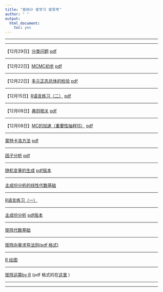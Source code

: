 ```yaml
---
title: "爱统计 爱学习 爱思考"
author: " "
output: 
  html_document: 
    toc: yes
---
```

-----------------

---------


【12月29日】[分类问题](doc/clssfc.html)   [pdf](doc/clssfc.pdf)


---------


【12月22日】[MCMC初步](doc/mcmc1.html)   [pdf](doc/mcmc1.pdf)


---------


【12月22日】[多元正态总体的检验](doc/mean.html)   [pdf](doc/mean.pdf)


---------


【12月15日】[R语言练习（二）](doc/R_exer2.html)      [pdf](doc/R_exer2.pdf)


--------------

【12月08日】[典则相关](doc/canno.html)        [pdf](doc/canno.pdf)

----------

【12月08日】[MC的加速（重要性抽样IS）](doc/mc_is.html)   [pdf](doc/mc_is.pdf)



------------------

[蒙特卡洛方法](doc/mc.html)     [pdf](doc/mc.pdf)

------------------

[因子分析](doc/factor.html)      [pdf](doc/factor.pdf)

------------------

[随机变量的生成](doc/sim1.html)     [pdf版本](doc/sim1_pdf.pdf)

------------------

[主成份分析的线性代数基础](doc/slide_pcr.pdf)

*******************

[R语言练习（一）](doc/1.html)  

-----

[主成份分析](doc/multi_1_pca_.html)   [pdf版本](doc/multi_1_pca_pdf.pdf)

-----

[矩阵代数基础](doc/algbra.html)

-----


[矩阵向量求导法则(pdf 格式)](doc/matrix_de.pdf)

-----

[R 绘图](doc/rgraph.html)

-----

[矩阵运算by R](doc/matrix.html) (pdf 格式的在[这里](doc/matrix.pdf) )

-----



-----








